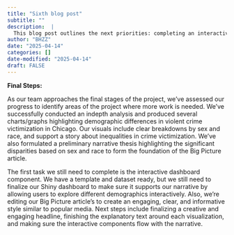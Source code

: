 ```yaml
---
title: "Sixth blog post"
subtitle: ""
description:  |
  This blog post outlines the next priorities: completing an interactive Shiny dashboard and refining the Big Picture article to clearly communicate racial and gender disparities in Chicago crime data. Key next steps include polishing visual explanations, improving narrative flow, and finalizing the headline.
author: "BHZZ"
date: "2025-04-14"
categories: []
date-modified: "2025-04-14"
draft: FALSE
---
```


**Final Steps:**

As our team approaches the final stages of the project, we’ve assessed our progress to identify areas of the project where more work is needed. We've successfully conducted an indepth analysis and produced several charts/graphs highlighting demographic differences in violent crime victimization in Chicago. Our visuals include clear breakdowns by sex and race, and support a story about inequalities in crime victimization. We've also formulated a preliminary narrative thesis highlighting the significant disparities based on sex and race to form the foundation of the Big Picture article.

The first task we still need to complete is the interactive dashboard component. We have a template and dataset ready, but we still need to finalize our Shiny dashboard to make sure it supports our narrative by allowing users to explore different demographics interactively. Also, we're editing our Big Picture article’s to create an engaging, clear, and informative style similar to popular media. Next steps include finalizing a creative and engaging headline, finishing the explanatory text around each visualization, and making sure the interactive components flow with the narrative.


